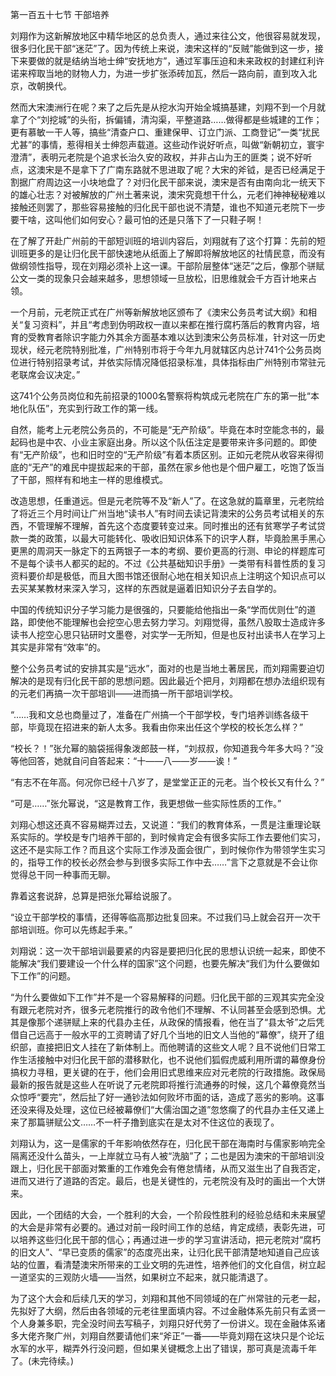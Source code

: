 

第一百五十七节 干部培养

刘翔作为这新解放地区中精华地区的总负责人，通过来往公文，他很容易就发现，很多归化民干部“迷茫”了。因为传统上来说，澳宋这样的“反贼”能做到这一步，接下来要做的就是结纳当地士绅“安抚地方”，通过军事压迫和未来政权的封建红利许诺来榨取当地的财物人力，为进一步扩张添砖加瓦，然后一路向前，直到攻入北京，改朝换代。

然而大宋澳洲行在呢？来了之后先是从挖水沟开始全城搞基建，刘翔不到一个月就拿了个“刘挖城”的头衔，拆偏铺，清沟渠，平整道路……做得都是些城建的工作；更有慕敏一干人等，搞些“清查户口、重建保甲、订立门派、工商登记”一类“扰民尤甚”的事情，惹得相关士绅怨声载道。这些动作说好听点，叫做“新朝初立，寰宇澄清”，表明元老院是个追求长治久安的政权，并非占山为王的匪类；说不好听点，这澳宋是不是拿下了广南东路就不思进取了呢？大宋的斧钺，是否已经满足于割据广府周边这一小块地盘了？对归化民干部来说，澳宋是否有由南向北一统天下的雄心壮志？对被解放的广州土著来说，澳宋究竟想干什么，元老们神神秘秘难以接触还则罢了，那些容易接触的归化民干部也说不清楚，谁也不知道元老院下一步要干啥，这叫他们如何安心？最可怕的还是只落下了一只鞋子啊！

在了解了开赴广州前的干部短训班的培训内容后，刘翔就有了这个打算：先前的短训班更多的是让归化民干部快速地从纸面上了解即将解放地区的社情民意，而没有做纲领性指导，现在刘翔必须补上这一课。干部阶层整体“迷茫”之后，像那个骈赋公文一类的现象只会越来越多，思想领域一旦放松，旧思维就会千方百计地来占领。

一个月前，元老院正式在广州等新解放地区颁布了《澳宋公务员考试大纲》和相关“复习资料”，并且“考虑到伪明政权一直以来都在推行腐朽落后的教育内容，培育的受教育者除识字能力外其余方面基本难以达到澳宋公务员标准，针对这一历史现状，经元老院特别批准，广州特别市将于今年九月就辖区内总计741个公务员岗位进行特别招录考试，并依实际情况降低招录标准，具体指标由广州特别市常驻元老联席会议决定。”

这741个公务员岗位和先前招录的1000名警察将构筑成元老院在广东的第一批“本地化队伍”，充实到行政工作的第一线。

自然，能考上元老院公务员的，不可能是“无产阶级”。毕竟在本时空能念书的，最起码也是中农、小业主家庭出身。所以这个队伍注定是要带来许多问题的。即使有“无产阶级”，也和旧时空的“无产阶级”有着本质区别。正如元老院从收容来得彻底的“无产”的难民中提拔起来的干部，虽然在家乡他也是个佃户雇工，吃饱了饭当了干部，照样有和地主一样的思维模式。

改造思想，任重道远。但是元老院等不及“新人”了。在这急就的篇章里，元老院给了将近三个月时间让广州当地“读书人”有时间去读记背澳宋的公务员考试相关的东西，不管理解不理解，首先这个态度要转变过来。同时推出的还有贫寒学子考试贷款一类的政策，以最大可能转化、吸收旧知识体系下的识字人群，毕竟脸黑手黑心更黑的周洞天一脉定下的五两银子一本的考纲、要价更高的行测、申论的样题库可不是每个读书人都买的起的。不过《公共基础知识手册》一类带有科普性质的复习资料要价却是极低，而且大图书馆还很耐心地在相关知识点上注明这个知识点可以去买某某教材来深入学习，这样的东西就是逼着旧知识分子去自学的。

中国的传统知识分子学习能力是很强的，只要能给他指出一条“学而优则仕”的道路，即使他不能理解也会挖空心思去努力学习。刘翔觉得，虽然八股取士造成许多读书人挖空心思只钻研时文墨卷，对实学一无所知，但是也反衬出读书人在学习上其实是非常有“效率”的。

整个公务员考试的安排其实是“远水”，面对的也是当地土著居民，而刘翔需要迫切解决的是现有归化民干部的思想问题。因此最近个把月，刘翔都在想办法组织现有的元老们再搞一次干部培训――进而搞一所干部培训学校。

“……我和文总也商量过了，准备在广州搞一个干部学校，专门培养训练各级干部，毕竟现在招进来的新人太多。我看由你来出任这个学校的校长怎么样？”

“校长？！”张允幂的脑袋摇得象泼郎鼓一样，“刘叔叔，你知道我今年多大吗？”没等他回答，她就自问自答起来：“十――八――岁――诶！”

“有志不在年高。何况你已经十八岁了，是堂堂正正的元老。当个校长又有什么？”

“可是……”张允幂说，“这是教育工作，我更想做一些实际性质的工作。”

刘翔心想这还真不容易糊弄过去，又说道：“我们的教育体系，一贯是注重理论联系实际的。学校是专门培养干部的，到时候肯定会有很多实际工作去要他们实习，这还不是实际工作？而且这个实际工作涉及面会很广，到时候你作为带领学生实习的，指导工作的校长必然会参与到很多实际工作中去……”言下之意就是不会让你觉得总干同一种事而无聊。

靠着这套说辞，总算是把张允幂给说服了。

“设立干部学校的事情，还得等临高那边批复回来。不过我们马上就会召开一次干部培训班。你可以先练起手来。”

刘翔说：这一次干部培训最要紧的内容是要把归化民的思想认识统一起来，即使不能解决“我们要建设一个什么样的国家”这个问题，也要先解决“我们为什么要做如下工作”的问题。

“为什么要做如下工作”并不是一个容易解释的问题。归化民干部的三观其实完全没有跟元老院对齐，很多元老院推行的政令他们不理解、不认同甚至会感到恐惧。尤其是像那个递骈赋上来的代县办主任，从政保的情报看，他在当了“县太爷”之后凭借自己远高于一般水平的工资聘请了好几个当地的旧文人当他的“幕僚”，绕开了组织部，直接把旧文人挂在了新体制上。而他聘请的这些文人呢？且不说他们日常工作生活接触中对归化民干部的潜移默化，也不说他们狐假虎威利用所谓的幕僚身份搞权力寻租，更关键的在于，他们会用旧式思维来应对元老院的行政措施。政保局最新的报告就是这些人在听说了元老院即将推行流通券的时候，这几个幕僚竟然当众惊呼“要完”，然后扯了好一通钞法如何败坏市面的话，造成了恶劣的影响。这事还没来得及处理，这位已经被幕僚们“大儒治国之道”忽悠瘸了的代县办主任又递上来了那篇骈赋公文……不一杆子撸到底实在是太对不住这位的表现了。

刘翔认为，这一是儒家的千年影响依然存在，归化民干部在海南时与儒家影响完全隔离还没什么苗头，一上岸就立马有人被“洗脑”了；二也是因为澳宋的干部培训没跟上，归化民干部面对繁重的工作难免会有倦怠情绪，从而又滋生出了自我否定，进而又进行了道路的否定。最后，也是关键性的，元老院没有及时的画出一个大饼来。

因此，一个团结的大会，一个胜利的大会，一个阶段性胜利的经验总结和未来展望的大会是非常有必要的。通过对前一段时间工作的总结，肯定成绩，表彰先进，可以培养这些归化民干部的信心；再通过进一步的学习宣讲活动，把元老院对“腐朽的旧文人”、“早已变质的儒家”的态度亮出来，让归化民干部清楚地知道自己应该站的位置，看清楚澳宋所带来的工业文明的先进性，培养他们的文化自信，树立起一道坚实的三观防火墙――当然，如果树立不起来，就只能清退了。

为了这个大会和后续几天的学习，刘翔和其他不同领域的在广州常驻的元老一起，先拟好了大纲，然后由各领域的元老往里面填内容。不过金融体系先前只有孟贤一个人身兼多职，完全没时间去写稿子，刘翔只好代劳了一份讲义。现在金融体系诸多大佬齐聚广州，刘翔自然要请他们来“斧正”一番――毕竟刘翔在这块只是个论坛水军的水平，糊弄外行没问题，但如果关键概念上出了错误，那可真是流毒千年了。(未完待续。)

